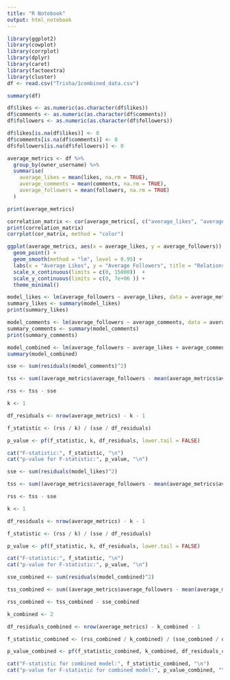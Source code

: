 ```yaml
---
title: "R Notebook"
output: html_notebook
---
```


```r

library(ggplot2)
library(cowplot)
library(corrplot)
library(dplyr)
library(caret)
library(factoextra)
library(cluster)
df <- read.csv("Trisha/1combined_data.csv")
```

```r
summary(df)
```
```r
df$likes <- as.numeric(as.character(df$likes))
df$comments <- as.numeric(as.character(df$comments))
df$followers <- as.numeric(as.character(df$followers))

df$likes[is.na(df$likes)] <- 0
df$comments[is.na(df$comments)] <- 0
df$followers[is.na(df$followers)] <- 0

average_metrics <- df %>%
  group_by(owner_username) %>%
  summarise(
    average_likes = mean(likes, na.rm = TRUE),
    average_comments = mean(comments, na.rm = TRUE),
    average_followers = mean(followers, na.rm = TRUE)
  )

print(average_metrics)
```

```r
correlation_matrix <- cor(average_metrics[, c("average_likes", "average_comments", "average_followers")])
print(correlation_matrix)
corrplot(cor_matrix, method = "color")
```

```r
ggplot(average_metrics, aes(x = average_likes, y = average_followers)) +
  geom_point() + 
  geom_smooth(method = "lm", level = 0.95) + 
  labs(x = "Average Likes", y = "Average Followers", title = "Relationship between Average Likes and Average Followers") +
  scale_x_continuous(limits = c(0, 15000))  +
  scale_y_continuous(limits = c(0, 7e+06 )) + 
  theme_minimal() 
```



```r
model_likes <- lm(average_followers ~ average_likes, data = average_metrics)
summary_likes <- summary(model_likes)
print(summary_likes)
```



```r
model_comments <- lm(average_followers ~ average_comments, data = average_metrics)
summary_comments <- summary(model_comments)
print(summary_comments)
```



```r
model_combined <- lm(average_followers ~ average_likes + average_comments, data = average_metrics)
summary(model_combined)
```

```r
sse <- sum(residuals(model_comments)^2)

tss <- sum((average_metrics$average_followers - mean(average_metrics$average_followers))^2)

rss <- tss - sse

k <- 1

df_residuals <- nrow(average_metrics) - k - 1

f_statistic <- (rss / k) / (sse / df_residuals)

p_value <- pf(f_statistic, k, df_residuals, lower.tail = FALSE)

cat("F-statistic:", f_statistic, "\n")
cat("p-value for F-statistic:", p_value, "\n")
```


```r
sse <- sum(residuals(model_likes)^2)

tss <- sum((average_metrics$average_followers - mean(average_metrics$average_followers))^2)

rss <- tss - sse

k <- 1

df_residuals <- nrow(average_metrics) - k - 1

f_statistic <- (rss / k) / (sse / df_residuals)

p_value <- pf(f_statistic, k, df_residuals, lower.tail = FALSE)

cat("F-statistic:", f_statistic, "\n")
cat("p-value for F-statistic:", p_value, "\n")
```
```r
sse_combined <- sum(residuals(model_combined)^2)

tss_combined <- sum((average_metrics$average_followers - mean(average_metrics$average_followers))^2)

rss_combined <- tss_combined - sse_combined

k_combined <- 2

df_residuals_combined <- nrow(average_metrics) - k_combined - 1

f_statistic_combined <- (rss_combined / k_combined) / (sse_combined / df_residuals_combined)

p_value_combined <- pf(f_statistic_combined, k_combined, df_residuals_combined, lower.tail = FALSE)

cat("F-statistic for combined model:", f_statistic_combined, "\n")
cat("p-value for F-statistic for combined model:", p_value_combined, "\n")

```



